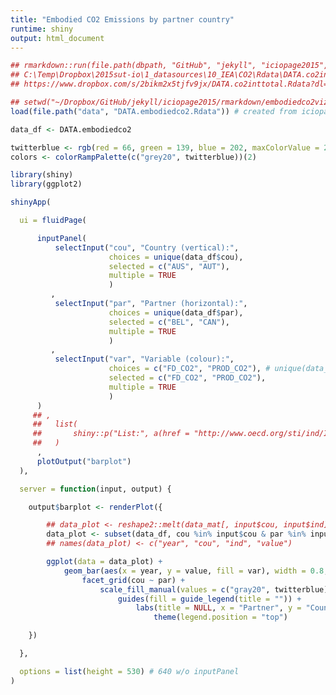 ---
title: "Embodied CO2 Emissions by partner country"
runtime: shiny
output: html_document
---


```{r, echo = FALSE}
## rmarkdown::run(file.path(dbpath, "GitHub", "jekyll", "iciopage2015", "rmarkdown", "embodiedco2viz", "index.Rmd"))
## C:\Temp\Dropbox\2015sut-io\1_datasources\10_IEA\CO2\Rdata\DATA.co2inttotal.Rdata
## https://www.dropbox.com/s/2bikm2x5tjfv9jx/DATA.co2inttotal.Rdata?dl=0

## setwd("~/Dropbox/GitHub/jekyll/iciopage2015/rmarkdown/embodiedco2viz/")
load(file.path("data", "DATA.embodiedco2.Rdata")) # created from iciopage2015\rmarkdown\embodiedco2\embodiedco2.Rmd

data_df <- DATA.embodiedco2

twitterblue <- rgb(red = 66, green = 139, blue = 202, maxColorValue = 255)
colors <- colorRampPalette(c("grey20", twitterblue))(2)

library(shiny)
library(ggplot2)

shinyApp(

  ui = fluidPage(

      inputPanel(
          selectInput("cou", "Country (vertical):",
                      choices = unique(data_df$cou),
                      selected = c("AUS", "AUT"),
                      multiple = TRUE
                      )
         ,
          selectInput("par", "Partner (horizontal):",
                      choices = unique(data_df$par),
                      selected = c("BEL", "CAN"),
                      multiple = TRUE
                      )
         ,
          selectInput("var", "Variable (colour):",
                      choices = c("FD_CO2", "PROD_CO2"), # unique(data_df$var),
                      selected = c("FD_CO2", "PROD_CO2"),
                      multiple = TRUE
                      )
      )
     ## ,
     ##   list(
     ##       shiny::p("List:", a(href = "http://www.oecd.org/sti/ind/ICIO2015_Industries_Items.pdf", "ICIO 2015 Industry Items"))
     ##   )
      ,
      plotOutput("barplot")
  ),

  server = function(input, output) {

    output$barplot <- renderPlot({

        ## data_plot <- reshape2::melt(data_mat[, input$cou, input$ind], drop = FALSE)
        data_plot <- subset(data_df, cou %in% input$cou & par %in% input$par & var %in% input$var)
        ## names(data_plot) <- c("year", "cou", "ind", "value")

        ggplot(data = data_plot) +
            geom_bar(aes(x = year, y = value, fill = var), width = 0.8, stat = "identity", position = "dodge") +
                facet_grid(cou ~ par) +
                    scale_fill_manual(values = c("gray20", twitterblue)) +
                        guides(fill = guide_legend(title = "")) +
                            labs(title = NULL, x = "Partner", y = "Country (values: Mt CO2)") +
                                theme(legend.position = "top")

    })

  },

  options = list(height = 530) # 640 w/o inputPanel
)
```
